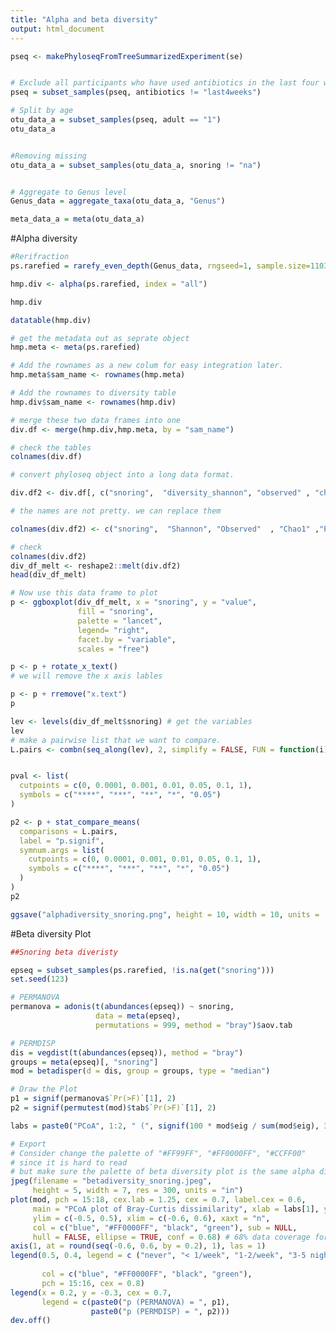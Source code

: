 ---
title: "Alpha and beta diversity"
output: html_document
---


```{r}
pseq <- makePhyloseqFromTreeSummarizedExperiment(se)


# Exclude all participants who have used antibiotics in the last four weeks
pseq = subset_samples(pseq, antibiotics != "last4weeks")

# Split by age
otu_data_a = subset_samples(pseq, adult == "1")
otu_data_a


#Removing missing 
otu_data_a = subset_samples(otu_data_a, snoring != "na")


# Aggregate to Genus level
Genus_data = aggregate_taxa(otu_data_a, "Genus")

meta_data_a = meta(otu_data_a)

```


#Alpha diversity 

```{r}

#Rerifraction 
ps.rarefied = rarefy_even_depth(Genus_data, rngseed=1, sample.size=1103, replace=F)

hmp.div <- alpha(ps.rarefied, index = "all")

hmp.div

datatable(hmp.div)

# get the metadata out as seprate object
hmp.meta <- meta(ps.rarefied)

# Add the rownames as a new colum for easy integration later.
hmp.meta$sam_name <- rownames(hmp.meta)

# Add the rownames to diversity table
hmp.div$sam_name <- rownames(hmp.div)

# merge these two data frames into one
div.df <- merge(hmp.div,hmp.meta, by = "sam_name")

# check the tables
colnames(div.df)

# convert phyloseq object into a long data format.

div.df2 <- div.df[, c("snoring",  "diversity_shannon", "observed" , "chao1" , "evenness_pielou" )]

# the names are not pretty. we can replace them

colnames(div.df2) <- c("snoring",  "Shannon", "Observed"  , "Chao1" ,"Pielous evenness")

# check
colnames(div.df2)
div_df_melt <- reshape2::melt(div.df2)
head(div_df_melt)

```


```{r}
# Now use this data frame to plot
p <- ggboxplot(div_df_melt, x = "snoring", y = "value",
               fill = "snoring",
               palette = "lancet",
               legend= "right",
               facet.by = "variable",
               scales = "free")

p <- p + rotate_x_text()
# we will remove the x axis lables

p <- p + rremove("x.text")
p

lev <- levels(div_df_melt$snoring) # get the variables
lev
# make a pairwise list that we want to compare.
L.pairs <- combn(seq_along(lev), 2, simplify = FALSE, FUN = function(i) lev[i])


pval <- list(
  cutpoints = c(0, 0.0001, 0.001, 0.01, 0.05, 0.1, 1),
  symbols = c("****", "***", "**", "*", "0.05")
)

p2 <- p + stat_compare_means(
  comparisons = L.pairs,
  label = "p.signif",
  symnum.args = list(
    cutpoints = c(0, 0.0001, 0.001, 0.01, 0.05, 0.1, 1),
    symbols = c("****", "***", "**", "*", "0.05")
  )
)
p2

ggsave("alphadiversity_snoring.png", height = 10, width = 10, units = 'in', dpi = 300)

```



#Beta diversity Plot 

```{r}
##Snoring beta diveristy

epseq = subset_samples(ps.rarefied, !is.na(get("snoring")))
set.seed(123)

# PERMANOVA
permanova = adonis(t(abundances(epseq)) ~ snoring,
                   data = meta(epseq),
                   permutations = 999, method = "bray")$aov.tab

# PERMDISP
dis = vegdist(t(abundances(epseq)), method = "bray")
groups = meta(epseq)[, "snoring"]
mod = betadisper(d = dis, group = groups, type = "median")

# Draw the Plot
p1 = signif(permanova$`Pr(>F)`[1], 2)
p2 = signif(permutest(mod)$tab$`Pr(>F)`[1], 2)

labs = paste0("PCoA", 1:2, " (", signif(100 * mod$eig / sum(mod$eig), 3), "%)")

# Export
# Consider change the palette of "#FF99FF", "#FF0000FF", "#CCFF00"
# since it is hard to read
# but make sure the palette of beta diversity plot is the same alpha diversity plot
jpeg(filename = "betadiversity_snoring.jpeg",
     height = 5, width = 7, res = 300, units = "in")
plot(mod, pch = 15:18, cex.lab = 1.25, cex = 0.7, label.cex = 0.6,
     main = "PCoA plot of Bray-Curtis dissimilarity", xlab = labs[1], ylab = labs[2],
     ylim = c(-0.5, 0.5), xlim = c(-0.6, 0.6), xaxt = "n",
     col = c("blue", "#FF0000FF", "black", "green"), sub = NULL,
     hull = FALSE, ellipse = TRUE, conf = 0.68) # 68% data coverage for data ellipses
axis(1, at = round(seq(-0.6, 0.6, by = 0.2), 1), las = 1)
legend(0.5, 0.4, legend = c ("never", "< 1/week", "1-2/week", "3-5 nights/days a week"),
       
       col = c("blue", "#FF0000FF", "black", "green"),
       pch = 15:16, cex = 0.8)
legend(x = 0.2, y = -0.3, cex = 0.7,
       legend = c(paste0("p (PERMANOVA) = ", p1),
                  paste0("p (PERMDISP) = ", p2)))
dev.off()

```

